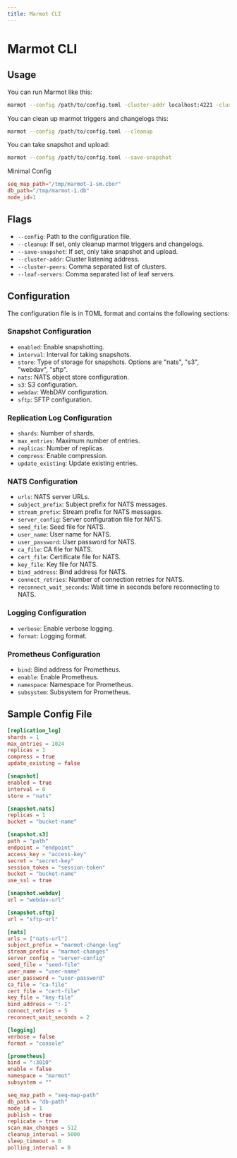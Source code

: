 ```yaml
---
title: Marmot CLI
---
```


# Marmot CLI

## Usage

You can run Marmot like this:

```bash
marmot --config /path/to/config.toml -cluster-addr localhost:4221 -cluster-peers 'nats://localhost:4222/'
```

You can clean up marmot triggers and changelogs this:

```bash
marmot --config /path/to/config.toml --cleanup
```

You can take snapshot and upload:

```bash
marmot --config /path/to/config.toml --save-snapshot
```

Minimal Config

```toml
seq_map_path="/tmp/marmot-1-sm.cbor"
db_path="/tmp/marmot-1.db"
node_id=1
```

## Flags

- `--config`: Path to the configuration file.
- `--cleanup`: If set, only cleanup marmot triggers and changelogs.
- `--save-snapshot`: If set, only take snapshot and upload.
- `--cluster-addr`: Cluster listening address.
- `--cluster-peers`: Comma separated list of clusters.
- `--leaf-servers`: Comma separated list of leaf servers.

## Configuration

The configuration file is in TOML format and contains the following sections:

### Snapshot Configuration

- `enabled`: Enable snapshotting.
- `interval`: Interval for taking snapshots.
- `store`: Type of storage for snapshots. Options are "nats", "s3", "webdav", "sftp".
- `nats`: NATS object store configuration.
- `s3`: S3 configuration.
- `webdav`: WebDAV configuration.
- `sftp`: SFTP configuration.

### Replication Log Configuration

- `shards`: Number of shards.
- `max_entries`: Maximum number of entries.
- `replicas`: Number of replicas.
- `compress`: Enable compression.
- `update_existing`: Update existing entries.

### NATS Configuration

- `urls`: NATS server URLs.
- `subject_prefix`: Subject prefix for NATS messages.
- `stream_prefix`: Stream prefix for NATS messages.
- `server_config`: Server configuration file for NATS.
- `seed_file`: Seed file for NATS.
- `user_name`: User name for NATS.
- `user_password`: User password for NATS.
- `ca_file`: CA file for NATS.
- `cert_file`: Certificate file for NATS.
- `key_file`: Key file for NATS.
- `bind_address`: Bind address for NATS.
- `connect_retries`: Number of connection retries for NATS.
- `reconnect_wait_seconds`: Wait time in seconds before reconnecting to NATS.

### Logging Configuration

- `verbose`: Enable verbose logging.
- `format`: Logging format.

### Prometheus Configuration

- `bind`: Bind address for Prometheus.
- `enable`: Enable Prometheus.
- `namespace`: Namespace for Prometheus.
- `subsystem`: Subsystem for Prometheus.



## Sample Config File

```toml 
[replication_log]
shards = 1
max_entries = 1024
replicas = 1
compress = true
update_existing = false

[snapshot]
enabled = true
interval = 0
store = "nats"

[snapshot.nats]
replicas = 1
bucket = "bucket-name"

[snapshot.s3]
path = "path"
endpoint = "endpoint"
access_key = "access-key"
secret = "secret-key"
session_token = "session-token"
bucket = "bucket-name"
use_ssl = true

[snapshot.webdav]
url = "webdav-url"

[snapshot.sftp]
url = "sftp-url"

[nats]
urls = ["nats-url"]
subject_prefix = "marmot-change-log"
stream_prefix = "marmot-changes"
server_config = "server-config"
seed_file = "seed-file"
user_name = "user-name"
user_password = "user-password"
ca_file = "ca-file"
cert_file = "cert-file"
key_file = "key-file"
bind_address = ":-1"
connect_retries = 5
reconnect_wait_seconds = 2

[logging]
verbose = false
format = "console"

[prometheus]
bind = ":3010"
enable = false
namespace = "marmot"
subsystem = ""

seq_map_path = "seq-map-path"
db_path = "db-path"
node_id = 1
publish = true
replicate = true
scan_max_changes = 512
cleanup_interval = 5000
sleep_timeout = 0
polling_interval = 0
```